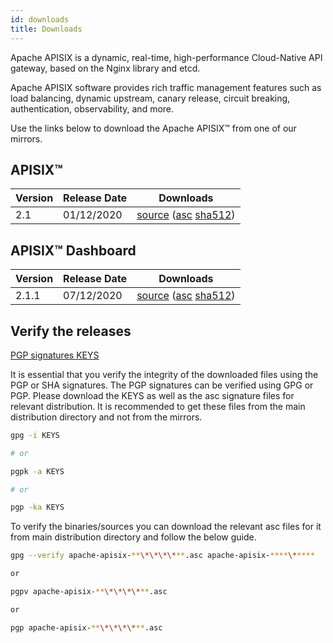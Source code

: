 ```yaml
---
id: downloads
title: Downloads
---
```

Apache APISIX is a dynamic, real-time, high-performance Cloud-Native API gateway, based on the Nginx library and etcd.

Apache APISIX software provides rich traffic management features such as load balancing, dynamic upstream, canary release, circuit breaking, authentication, observability, and more.

Use the links below to download the Apache APISIX™ from one of our mirrors.

## APISIX™

| Version | Release Date | Downloads                                                                                                                                                                                                                                                                                                             |
| ------- | ------------ | --------------------------------------------------------------------------------------------------------------------------------------------------------------------------------------------------------------------------------------------------------------------------------------------------------------------- |
| 2.1     | 01/12/2020   | [source](https://www.apache.org/dyn/closer.cgi/apisix/2.1/apache-apisix-2.1-src.tgz) ([asc](https://downloads.apache.org/apisix/2.1/apache-apisix-2.1-src.tgz.asc) [sha512](https://downloads.apache.org/apisix/2.1/apache-apisix-2.1-src.tgz.sha512))

## APISIX™ Dashboard

| Version | Release Date | Downloads                                                                                                                                                                                                                                                                                                       |
| ------- | ------------ | --------------------------------------------------------------------------------------------------------------------------------------------------------------------------------------------------------------------------------------------------------------------------------------------------------------- |
| 2.1.1     | 07/12/2020   | [source](https://www.apache.org/dyn/closer.cgi/apisix/apisix-dashboard-2.1.1/apache-apisix-dashboard-2.1.1-src.tgz) ([asc](https://downloads.apache.org/apisix/apisix-dashboard-2.1.1/apache-apisix-dashboard-2.1.1-src.tgz.asc) [sha512](https://downloads.apache.org/apisix/apisix-dashboard-2.1.1/apache-apisix-dashboard-2.1.1-src.tgz.sha512)) |

## Verify the releases

[PGP signatures KEYS](https://downloads.apache.org/apisix/KEYS)

It is essential that you verify the integrity of the downloaded files using the PGP or SHA signatures. The PGP signatures can be verified using GPG or PGP. Please download the KEYS as well as the asc signature files for relevant distribution. It is recommended to get these files from the main distribution directory and not from the mirrors.

```sh
gpg -i KEYS

# or

pgpk -a KEYS

# or

pgp -ka KEYS
```

To verify the binaries/sources you can download the relevant asc files for it from main distribution directory and follow the below guide.

```sh
gpg --verify apache-apisix-**\*\*\*\***.asc apache-apisix-****\*****

or

pgpv apache-apisix-**\*\*\*\***.asc

or

pgp apache-apisix-**\*\*\*\***.asc
```
